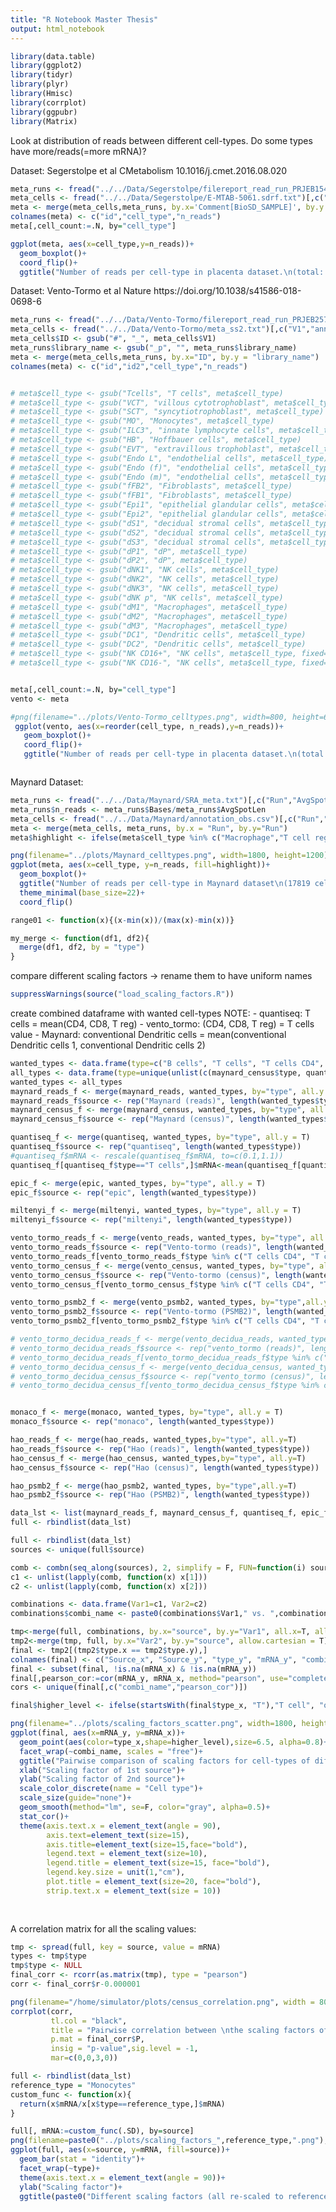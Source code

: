 ```yaml
---
title: "R Notebook Master Thesis"
output: html_notebook
---
```

```r
library(data.table)
library(ggplot2)
library(tidyr)
library(plyr)
library(Hmisc)
library(corrplot)
library(ggpubr)
library(Matrix)
```
Look at distribution of reads between different cell-types. Do some types have more/reads(=more mRNA)?

Dataset: Segerstolpe et al CMetabolism 10.1016/j.cmet.2016.08.020 
```r
meta_runs <- fread("../../Data/Segerstolpe/filereport_read_run_PRJEB15401_tsv.txt")[,c("sample_accession","read_count")]
meta_cells <- fread("../../Data/Segerstolpe/E-MTAB-5061.sdrf.txt")[,c("Comment[BioSD_SAMPLE]", "Characteristics[cell type]")]
meta <- merge(meta_cells,meta_runs, by.x='Comment[BioSD_SAMPLE]', by.y = 'sample_accession')
colnames(meta) <- c("id","cell_type","n_reads")
meta[,cell_count:=.N, by="cell_type"]

ggplot(meta, aes(x=cell_type,y=n_reads))+
  geom_boxplot()+
  coord_flip()+
  ggtitle("Number of reads per cell-type in placenta dataset.\n(total: 3514 cells)")

```

Dataset: Vento-Tormo et al Nature  https://doi.org/10.1038/s41586-018-0698-6
```r
meta_runs <- fread("../../Data/Vento-Tormo/filereport_read_run_PRJEB25794_tsv.txt")[,c("library_name","read_count")]
meta_cells <- fread("../../Data/Vento-Tormo/meta_ss2.txt")[,c("V1","annotation")]
meta_cells$ID <- gsub("#", "_", meta_cells$V1)
meta_runs$library_name <- gsub("_p", "", meta_runs$library_name)
meta <- merge(meta_cells,meta_runs, by.x="ID", by.y = "library_name")
colnames(meta) <- c("id","id2","cell_type","n_reads")


# meta$cell_type <- gsub("Tcells", "T cells", meta$cell_type)
# meta$cell_type <- gsub("VCT", "villous cytotrophoblast", meta$cell_type)
# meta$cell_type <- gsub("SCT", "syncytiotrophoblast", meta$cell_type)
# meta$cell_type <- gsub("MO", "Monocytes", meta$cell_type)
# meta$cell_type <- gsub("ILC3", "innate lymphocyte cells", meta$cell_type)
# meta$cell_type <- gsub("HB", "Hoffbauer cells", meta$cell_type)
# meta$cell_type <- gsub("EVT", "extravillous trophoblast", meta$cell_type)
# meta$cell_type <- gsub("Endo L", "endothelial cells", meta$cell_type)
# meta$cell_type <- gsub("Endo (f)", "endothelial cells", meta$cell_type, fixed = T)
# meta$cell_type <- gsub("Endo (m)", "endothelial cells", meta$cell_type, fixed = T)
# meta$cell_type <- gsub("fFB2", "Fibroblasts", meta$cell_type)
# meta$cell_type <- gsub("fFB1", "Fibroblasts", meta$cell_type)
# meta$cell_type <- gsub("Epi1", "epithelial glandular cells", meta$cell_type)
# meta$cell_type <- gsub("Epi2", "epithelial glandular cells", meta$cell_type)
# meta$cell_type <- gsub("dS1", "decidual stromal cells", meta$cell_type)
# meta$cell_type <- gsub("dS2", "decidual stromal cells", meta$cell_type)
# meta$cell_type <- gsub("dS3", "decidual stromal cells", meta$cell_type)
# meta$cell_type <- gsub("dP1", "dP", meta$cell_type)
# meta$cell_type <- gsub("dP2", "dP", meta$cell_type)
# meta$cell_type <- gsub("dNK1", "NK cells", meta$cell_type)
# meta$cell_type <- gsub("dNK2", "NK cells", meta$cell_type)
# meta$cell_type <- gsub("dNK3", "NK cells", meta$cell_type)
# meta$cell_type <- gsub("dNK p", "NK cells", meta$cell_type)
# meta$cell_type <- gsub("dM1", "Macrophages", meta$cell_type)
# meta$cell_type <- gsub("dM2", "Macrophages", meta$cell_type)
# meta$cell_type <- gsub("dM3", "Macrophages", meta$cell_type)
# meta$cell_type <- gsub("DC1", "Dendritic cells", meta$cell_type)
# meta$cell_type <- gsub("DC2", "Dendritic cells", meta$cell_type)
# meta$cell_type <- gsub("NK CD16+", "NK cells", meta$cell_type, fixed=T)
# meta$cell_type <- gsub("NK CD16-", "NK cells", meta$cell_type, fixed=T)


meta[,cell_count:=.N, by="cell_type"]
vento <- meta

#png(filename="../plots/Vento-Tormo_celltypes.png", width=800, height=600)
 ggplot(vento, aes(x=reorder(cell_type, n_reads),y=n_reads))+
   geom_boxplot()+
   coord_flip()+
   ggtitle("Number of reads per cell-type in placenta dataset.\n(total: 5591 cells)")



```


Maynard Dataset:
```r
meta_runs <- fread("../../Data/Maynard/SRA_meta.txt")[,c("Run","AvgSpotLen","Bases")]
meta_runs$n_reads <- meta_runs$Bases/meta_runs$AvgSpotLen
meta_cells <- fread("../../Data/Maynard/annotation_obs.csv")[,c("Run","cell_type")]
meta <- merge(meta_cells, meta_runs, by.x = "Run", by.y="Run")
meta$highlight <- ifelse(meta$cell_type %in% c("Macrophage","T cell regulatory", "T cell CD4", "T cell CD8", "T cell dividing"), meta$cell_type, "other")

png(filename="../plots/Maynard_celltypes.png", width=1800, height=1200)
ggplot(meta, aes(x=cell_type, y=n_reads, fill=highlight))+
  geom_boxplot()+
  ggtitle("Number of reads per cell-type in Maynard dataset\n(17819 cells)")+
  theme_minimal(base_size=22)+
  coord_flip()

```


```r
range01 <- function(x){(x-min(x))/(max(x)-min(x))}

my_merge <- function(df1, df2){                                
  merge(df1, df2, by = "type")
}
```

compare different scaling factors
-> rename them to have uniform names
```r
suppressWarnings(source("load_scaling_factors.R"))

```

create combined dataframe with wanted cell-types
NOTE:
  - quantiseq: T cells = mean(CD4, CD8, T reg)
  - vento_tormo: (CD4, CD8, T reg) = T cells value
  - Maynard: conventional Dendritic cells = mean(conventional Dendritic cells 1, conventional Dendritic cells 2)
```r
wanted_types <- data.frame(type=c("B cells", "T cells", "T cells CD4", "T cells CD8", "T regulatory cells", "T cells CD8 central memory", "T cells CD4 central memory", "Monocytes", "Macrophages", "NK cells","NK cells CD56bright CD16+/-", "Fibroblasts", "Dendritic cells", "plasmacytoid Dendritic cells", "conventional Dendritic cells 1", "conventional Dendritic cells 2", "Neutrophils", "innate lymphocyte cells", "Plasma cells", "Endothelial cells L", "conventional Dendritic cells"))
all_types <- data.frame(type=unique(unlist(c(maynard_census$type, quantiseq$type, epic$type, miltenyi$type, monaco$type, vento_census$type, hao$type))))
wanted_types <- all_types
maynard_reads_f <- merge(maynard_reads, wanted_types, by="type", all.y = T)
maynard_reads_f$source <- rep("Maynard (reads)", length(wanted_types$type))
maynard_census_f <- merge(maynard_census, wanted_types, by="type", all.y = T)
maynard_census_f$source <- rep("Maynard (census)", length(wanted_types$type))

quantiseq_f <- merge(quantiseq, wanted_types, by="type", all.y = T)
quantiseq_f$source <- rep("quantiseq", length(wanted_types$type))
#quantiseq_f$mRNA <- rescale(quantiseq_f$mRNA, to=c(0.1,1.1))
quantiseq_f[quantiseq_f$type=="T cells",]$mRNA<-mean(quantiseq_f[quantiseq_f$type %in% c("T cells CD4", "T cells CD8", "T regulatory cells"),]$mRNA)

epic_f <- merge(epic, wanted_types, by="type", all.y = T)
epic_f$source <- rep("epic", length(wanted_types$type))

miltenyi_f <- merge(miltenyi, wanted_types, by="type", all.y = T)
miltenyi_f$source <- rep("miltenyi", length(wanted_types$type))

vento_tormo_reads_f <- merge(vento_reads, wanted_types, by="type", all.y = T)
vento_tormo_reads_f$source <- rep("Vento-tormo (reads)", length(wanted_types$type))
vento_tormo_reads_f[vento_tormo_reads_f$type %in% c("T cells CD4", "T cells CD8", "T regulatory cells")]$mRNA <- vento_tormo_reads_f[vento_tormo_reads_f$type == "T cells"]$mRNA
vento_tormo_census_f <- merge(vento_census, wanted_types, by="type", all.y = T)
vento_tormo_census_f$source <- rep("Vento-tormo (census)", length(wanted_types$type))
vento_tormo_census_f[vento_tormo_census_f$type %in% c("T cells CD4", "T cells CD8", "T regulatory cells")]$mRNA <- vento_tormo_census_f[vento_tormo_census_f$type == "T cells"]$mRNA

vento_tormo_psmb2_f <- merge(vento_psmb2, wanted_types, by="type",all.y = T)
vento_tormo_psmb2_f$source <- rep("Vento-tormo (PSMB2)", length(wanted_types$type))
vento_tormo_psmb2_f[vento_tormo_psmb2_f$type %in% c("T cells CD4", "T cells CD8", "T regulatory cells")]$mRNA <- vento_tormo_psmb2_f[vento_tormo_psmb2_f$type == "T cells"]$mRNA

# vento_tormo_decidua_reads_f <- merge(vento_decidua_reads, wanted_types, by="type", all.y = T)
# vento_tormo_decidua_reads_f$source <- rep("vento_tormo (reads)", length(wanted_types$type))
# vento_tormo_decidua_reads_f[vento_tormo_decidua_reads_f$type %in% c("T cells CD4", "T cells CD8", "T regulatory cells")]$mRNA <- vento_tormo_decidua_reads_f[vento_tormo_decidua_reads_f$type == "T cells"]$mRNA
# vento_tormo_decidua_census_f <- merge(vento_decidua_census, wanted_types, by="type", all.y = T)
# vento_tormo_decidua_census_f$source <- rep("vento_tormo (census)", length(wanted_types$type))
# vento_tormo_decidua_census_f[vento_tormo_decidua_census_f$type %in% c("T cells CD4", "T cells CD8", "T regulatory cells")]$mRNA <- vento_tormo_decidua_census_f[vento_tormo_decidua_census_f$type == "T cells"]$mRNA


monaco_f <- merge(monaco, wanted_types, by="type", all.y = T)
monaco_f$source <- rep("monaco", length(wanted_types$type))

hao_reads_f <- merge(hao_reads, wanted_types,by="type", all.y=T)
hao_reads_f$source <- rep("Hao (reads)", length(wanted_types$type))
hao_census_f <- merge(hao_census, wanted_types,by="type", all.y=T)
hao_census_f$source <- rep("Hao (census)", length(wanted_types$type))

hao_psmb2_f <- merge(hao_psmb2, wanted_types, by="type",all.y=T)
hao_psmb2_f$source <- rep("Hao (PSMB2)", length(wanted_types$type))

data_lst <- list(maynard_reads_f, maynard_census_f, quantiseq_f, epic_f, miltenyi_f, vento_tormo_reads_f, vento_tormo_census_f, vento_tormo_psmb2_f, monaco_f,hao_reads_f,hao_census_f,hao_psmb2_f)
full <- rbindlist(data_lst)

```


```r
full <- rbindlist(data_lst)
sources <- unique(full$source)

comb <- combn(seq_along(sources), 2, simplify = F, FUN=function(i) sources[i])
c1 <- unlist(lapply(comb, function(x) x[1]))
c2 <- unlist(lapply(comb, function(x) x[2]))

combinations <- data.frame(Var1=c1, Var2=c2)
combinations$combi_name <- paste0(combinations$Var1," vs. ",combinations$Var2)

tmp<-merge(full, combinations, by.x="source", by.y="Var1", all.x=T, allow.cartesian=TRUE)
tmp2<-merge(tmp, full, by.x="Var2", by.y="source", allow.cartesian = T)
final <- tmp2[(tmp2$type.x == tmp2$type.y),]
colnames(final) <- c("Source_x", "Source_y", "type_y", "mRNA_y", "combi_name","type_x","mRNA_x")
final <- subset(final, !is.na(mRNA_x) & !is.na(mRNA_y))
final[,pearson_cor:=cor(mRNA_y, mRNA_x, method="pearson", use="complete.obs"), by=combi_name]
cors <- unique(final[,c("combi_name","pearson_cor")])

final$higher_level <- ifelse(startsWith(final$type_x, "T"),"T cell", "other")

png(filename="../plots/scaling_factors_scatter.png", width=1800, height=1200)
ggplot(final, aes(x=mRNA_y, y=mRNA_x))+
  geom_point(aes(color=type_x,shape=higher_level),size=6.5, alpha=0.8)+
  facet_wrap(~combi_name, scales = "free")+
  ggtitle("Pairwise comparison of scaling factors for cell-types of different sources. First source-name in panel caption is x-axis, second is y-axis.")+
  xlab("Scaling factor of 1st source")+
  ylab("Scaling factor of 2nd source")+
  scale_color_discrete(name = "Cell type")+
  scale_size(guide="none")+
  geom_smooth(method="lm", se=F, color="gray", alpha=0.5)+
  stat_cor()+
  theme(axis.text.x = element_text(angle = 90),
        axis.text=element_text(size=15),
        axis.title=element_text(size=15,face="bold"),
        legend.text = element_text(size=10),
        legend.title = element_text(size=15, face="bold"),
        legend.key.size = unit(1,"cm"),
        plot.title = element_text(size=20, face="bold"),
        strip.text.x = element_text(size = 10))
  
  
```
A correlation matrix for all the scaling values:
```r
tmp <- spread(full, key = source, value = mRNA)
types <- tmp$type
tmp$type <- NULL
final_corr <- rcorr(as.matrix(tmp), type = "pearson")
corr <- final_corr$r-0.000001

png(filename="/home/simulator/plots/census_correlation.png", width = 800, height = 600)
corrplot(corr,
         tl.col = "black",
         title = "Pairwise correlation between \nthe scaling factors of all cell-types present in both datasets/methods\n(p-values of correlation are written in circle)",
         p.mat = final_corr$P,
         insig = "p-value",sig.level = -1,
         mar=c(0,0,3,0))


```

```r
full <- rbindlist(data_lst)
reference_type = "Monocytes"
custom_func <- function(x){
  return(x$mRNA/x[x$type==reference_type,]$mRNA)
}

full[, mRNA:=custom_func(.SD), by=source]
png(filename=paste0("../plots/scaling_factors_",reference_type,".png"), width=800, height=600)
ggplot(full, aes(x=source, y=mRNA, fill=source))+
  geom_bar(stat = "identity")+
  facet_wrap(~type)+
  theme(axis.text.x = element_text(angle = 90))+
  ylab("Scaling factor")+
  ggtitle(paste0("Different scaling factors (all re-scaled to reference cell-type ",reference_type,")\n for mRNA levels of 9 cell-types"))
```
